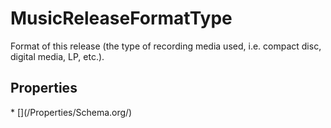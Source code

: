 # MusicReleaseFormatType

Format of this release (the type of recording media used, i.e. compact disc, digital media, LP, etc.).

## Properties

<Grid>
* [](/Properties/Schema.org/)

</Grid>

